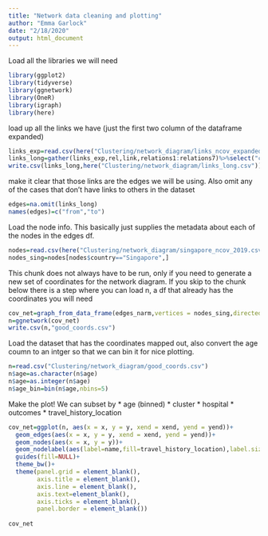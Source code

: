 ```yaml
---
title: "Network data cleaning and plotting"
author: "Emma Garlock"
date: "2/18/2020"
output: html_document
---
```

Load all the libraries we will need 
```r
library(ggplot2)
library(tidyverse)
library(ggnetwork)
library(OneR)
library(igraph)
library(here)
```
load up all the links we have (just the first two column of the dataframe expanded)
```r
links_exp=read.csv(here("Clustering/network_diagram/links_ncov_expanded.csv"))
links_long=gather(links_exp,rel,link,relations1:relations7)%>%select("caseid","link")
write.csv(links_long,here("Clustering/network_diagram/links_long.csv"))
```
make it clear that those links are the edges we will be using. Also omit any of the cases that don't have  links to others in the dataset 
```r
edges=na.omit(links_long)
names(edges)=c("from","to")
```

Load the node info. This basically just supplies the metadata about each of the nodes in the edges df. 
```r
nodes=read.csv(here("Clustering/network_diagram/singapore_ncov_2019.csv"))
nodes_sing=nodes[nodes$country=="Singapore",]
```
This chunk does not always have to be run, only if you need to generate a new set of coordinates for the network diagram. If you skip to the chunk below there is a step where you can load n, a df that already has the coordinates you will need 
```r
cov_net=graph_from_data_frame(edges_narm,vertices = nodes_sing,directed = TRUE)
n=ggnetwork(cov_net)
write.csv(n,"good_coords.csv")
```

Load the dataset that has the coordinates mapped out, also convert the age coumn to an intger so that we can bin it for nice plotting.
```r
n=read.csv("Clustering/network_diagram/good_coords.csv")
n$age=as.character(n$age)
n$age=as.integer(n$age)
n$age_bin=bin(n$age,nbins=5)
```
Make the plot! 
We can subset by 
* age (binned)
* cluster 
* hospital 
* outcomes 
* travel_history_location 
```r
cov_net=ggplot(n, aes(x = x, y = y, xend = xend, yend = yend))+
  geom_edges(aes(x = x, y = y, xend = xend, yend = yend))+
  geom_nodes(aes(x = x, y = y))+
  geom_nodelabel(aes(label=name,fill=travel_history_location),label.size=0.25)+
  guides(fill=NULL)+
  theme_bw()+
  theme(panel.grid = element_blank(),
        axis.title = element_blank(),
        axis.line = element_blank(),
        axis.text=element_blank(),
        axis.ticks = element_blank(),
        panel.border = element_blank())
 
cov_net

```

